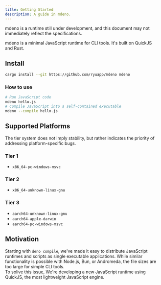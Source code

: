 ```yaml
---
title: Getting Started
description: A guide in mdeno.
---
```



<Aside type="caution">
  mdeno is a runtime still under development, and this document may not
  immediately reflect the specifications.
</Aside>

mdeno is a minimal JavaScript runtime for CLI tools. It's built on QuickJS and Rust.

## Install

```sh
cargo install --git https://github.com/ryuapp/mdeno mdeno
```

### How to use

```sh
# Run JavaScript code
mdeno hello.js
# Compile JavaScript into a self-contained executable
mdeno --compile hello.js
```

## Supported Platforms

The tier system does not imply stability, but rather indicates the priority of addressing platform-specific bugs.

### Tier 1

- `x86_64-pc-windows-msvc`

### Tier 2

- `x86_64-unknown-linux-gnu`

### Tier 3

- `aarch64-unknown-linux-gnu`
- `aarch64-apple-darwin`
- `aarch64-pc-windows-msvc`

## Motivation

Starting with `deno compile`, we've made it easy to distribute JavaScript runtimes and scripts as single executable applications. While similar functionality is possible with Node.js, Bun, or Andromeda, the file sizes are too large for simple CLI tools.\
To solive this issue, We're developing a new JavaScript runtime using QuickJS, the most lightweight JavaScript engine.
